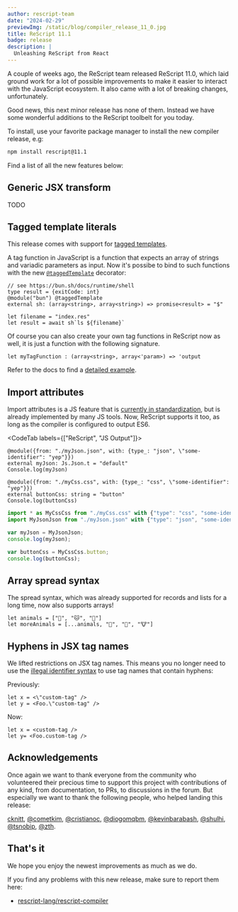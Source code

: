 ```yaml
---
author: rescript-team
date: "2024-02-29"
previewImg: /static/blog/compiler_release_11_0.jpg
title: ReScript 11.1
badge: release
description: |
  Unleashing ReScript from React
---
```


A couple of weeks ago, the ReScript team released ReScript 11.0, which laid ground work for a lot of possible improvements to make it easier to interact with the JavaScript ecosystem. It also came with a lot of breaking changes, unfortunately.

Good news, this next minor release has none of them. Instead we have some wonderful additions to the ReScript toolbelt for you today.

To install, use your favorite package manager to install the new compiler release, e.g:

```sh
npm install rescript@11.1
```

Find a list of all the new features below:

## Generic JSX transform

TODO

## Tagged template literals

This release comes with support for [tagged templates](https://developer.mozilla.org/en-US/docs/Web/JavaScript/Reference/Template_literals#tagged_templates).

A tag function in JavaScript is a function that expects an array of strings and variadic parameters as input. Now it's possibe to bind to such functions with the new [`@taggedTemplate`](/syntax-lookup#taggedTemplate-decorator) decorator:

```rescript
// see https://bun.sh/docs/runtime/shell
type result = {exitCode: int}
@module("bun") @taggedTemplate
external sh: (array<string>, array<string>) => promise<result> = "$"

let filename = "index.res"
let result = await sh`ls ${filename}`
```

Of course you can also create your own tag functions in ReScript now as well, it is just a function with the following signature.

```rescript
let myTagFunction : (array<string>, array<'param>) => 'output
```

Refer to the docs to find a [detailed example](/docs/manual/latest/tagged-templates).

## Import attributes

Import attributes is a JS feature that is [currently in standardization](https://github.com/tc39/proposal-import-attributes), but is already implemented by many JS tools. Now, ReScript supports it too, as long as the compiler is configured to output ES6.

<CodeTab labels={["ReScript", "JS Output"]}>

```res
@module({from: "./myJson.json", with: {type_: "json", \"some-identifier": "yep"}})
external myJson: Js.Json.t = "default"
Console.log(myJson)

@module({from: "./myCss.css", with: {type_: "css", \"some-identifier": "yep"}})
external buttonCss: string = "button"
Console.log(buttonCss)
```
```js
import * as MyCssCss from "./myCss.css" with {"type": "css", "some-identifier": "yep"};
import MyJsonJson from "./myJson.json" with {"type": "json", "some-identifier": "yep"};

var myJson = MyJsonJson;
console.log(myJson);

var buttonCss = MyCssCss.button;
console.log(buttonCss);
```
</CodeTab>

## Array spread syntax

The spread syntax, which was already supported for records and lists for a long time, now also supports arrays!

```rescript
let animals = ["🐶", "🐱", "🐷"]
let moreAnimals = [...animals, "🐔", "🐴", "🐮"]
````

## Hyphens in JSX tag names

We lifted restrictions on JSX tag names. This means you no longer need to use the [illegal identifier syntax](/docs/manual/latest/use-illegal-identifier-names) to use tag names that contain hyphens:

Previously:

```rescript
let x = <\"custom-tag" />
let y = <Foo.\"custom-tag" />
```

Now:

```rescript
let x = <custom-tag />
let y= <Foo.custom-tag />
```

## Acknowledgements

Once again we want to thank everyone from the community who volunteered their precious time to support this project with contributions of any kind, from documentation, to PRs, to discussions in the forum. But especially we want to thank the following people, who helped landing this release:

[cknitt](https://github.com/cknitt), [@cometkim](https://github.com/cometkim), [@cristianoc](https://github.com/cristianoc), [@diogomqbm](https://github.com/diogomqbm), [@kevinbarabash](https://github.com/kevinbarabash), [@shulhi](https://github.com/shulhi), [@tsnobip](https://github.com/tsnobip), [@zth](https://github.com/zth).

## That's it

We hope you enjoy the newest improvements as much as we do.

If you find any problems with this new release, make sure to report them here:

- [rescript-lang/rescript-compiler](https://github.com/rescript-lang/rescript-compiler/issues/new/choose)
